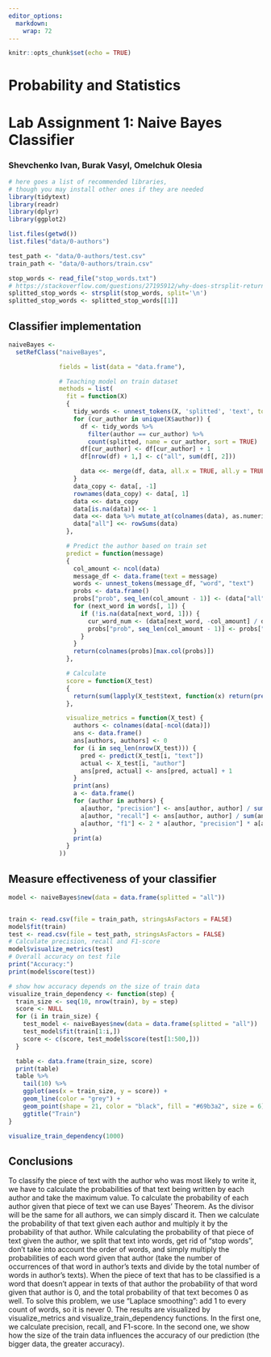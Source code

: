 ---
editor_options:
  markdown:
    wrap: 72
---

```{r setup, include=FALSE}
knitr::opts_chunk$set(echo = TRUE)
```

# Probability and Statistics

# Lab Assignment 1: Naive Bayes Classifier

### Shevchenko Ivan, Burak Vasyl, Omelchuk Olesia


```{r}
# here goes a list of recommended libraries,
# though you may install other ones if they are needed
library(tidytext)
library(readr)
library(dplyr)
library(ggplot2)
```


```{r}
list.files(getwd())
list.files("data/0-authors")
```

```{r}
test_path <- "data/0-authors/test.csv"
train_path <- "data/0-authors/train.csv"

stop_words <- read_file("stop_words.txt")
# https://stackoverflow.com/questions/27195912/why-does-strsplit-return-a-list
splitted_stop_words <- strsplit(stop_words, split='\n')
splitted_stop_words <- splitted_stop_words[[1]]
```

## Classifier implementation

```{r}
naiveBayes <-
  setRefClass("naiveBayes",

              fields = list(data = "data.frame"),

              # Teaching model on train dataset
              methods = list(
                fit = function(X)
                {
                  tidy_words <- unnest_tokens(X, 'splitted', 'text', token = "words") %>% filter(!splitted %in% splitted_stop_words)
                  for (cur_author in unique(X$author)) {
                    df <- tidy_words %>%
                      filter(author == cur_author) %>%
                      count(splitted, name = cur_author, sort = TRUE)
                    df[cur_author] <- df[cur_author] + 1
                    df[nrow(df) + 1,] <- c("all", sum(df[, 2]))

                    data <<- merge(df, data, all.x = TRUE, all.y = TRUE, by = "splitted")
                  }
                  data_copy <- data[, -1]
                  rownames(data_copy) <- data[, 1]
                  data <<- data_copy
                  data[is.na(data)] <<- 1
                  data <<- data %>% mutate_at(colnames(data), as.numeric)
                  data["all"] <<- rowSums(data)
                },

                # Predict the author based on train set
                predict = function(message)
                {
                  col_amount <- ncol(data)
                  message_df <- data.frame(text = message)
                  words <- unnest_tokens(message_df, "word", "text")
                  probs <- data.frame()
                  probs["prob", seq_len(col_amount - 1)] <- (data["all", -col_amount] / data["all", "all"])["all",]
                  for (next_word in words[, 1]) {
                    if (!is.na(data[next_word, 1])) {
                      cur_word_num <- (data[next_word, -col_amount] / data["all", -col_amount])
                      probs["prob", seq_len(col_amount - 1)] <- probs["prob",] * cur_word_num
                    }
                  }
                  return(colnames(probs)[max.col(probs)])
                },

                # Calculate
                score = function(X_test)
                {
                  return(sum(lapply(X_test$text, function(x) return(predict(x))) == X_test$author) / nrow(X_test))
                },

                visualize_metrics = function(X_test) {
                  authors <- colnames(data[-ncol(data)])
                  ans <- data.frame()
                  ans[authors, authors] <- 0
                  for (i in seq_len(nrow(X_test))) {
                    pred <- predict(X_test[i, "text"])
                    actual <- X_test[i, "author"]
                    ans[pred, actual] <- ans[pred, actual] + 1
                  }
                  print(ans)
                  a <- data.frame()
                  for (author in authors) {
                    a[author, "precision"] <- ans[author, author] / sum(ans[, author])
                    a[author, "recall"] <- ans[author, author] / sum(ans[author,])
                    a[author, "f1"] <- 2 * a[author, "precision"] * a[author, "recall"] / (a[author, "recall"] + a[author, "precision"])
                  }
                  print(a)
                }
              ))

```

## Measure effectiveness of your classifier

```{r}
model <- naiveBayes$new(data = data.frame(splitted = "all"))


train <- read.csv(file = train_path, stringsAsFactors = FALSE)
model$fit(train)
test <- read.csv(file = test_path, stringsAsFactors = FALSE)
# Calculate precision, recall and F1-score
model$visualize_metrics(test)
# Overall accuracy on test file
print("Accuracy:")
print(model$score(test))

# show how accuracy depends on the size of train data
visualize_train_dependency <- function(step) {
  train_size <- seq(10, nrow(train), by = step)
  score <- NULL
  for (i in train_size) {
    test_model <- naiveBayes$new(data = data.frame(splitted = "all"))
    test_model$fit(train[1:i,])
    score <- c(score, test_model$score(test[1:500,]))
  }

  table <- data.frame(train_size, score)
  print(table)
  table %>%
    tail(10) %>%
    ggplot(aes(x = train_size, y = score)) +
    geom_line(color = "grey") +
    geom_point(shape = 21, color = "black", fill = "#69b3a2", size = 6) +
    ggtitle("Train")
}

visualize_train_dependency(1000)
```

## Conclusions
  To classify the piece of text with the author who was most likely to write it, we have to calculate the probabilities of that text being written by each author and take the maximum value. To calculate the probability of each author given that piece of text we can use Bayes’ Theorem. As the divisor will be the same for all authors, we can simply discard it. Then we calculate the probability of that text given each author and multiply it by the probability of that author. 
  While calculating the probability of that piece of text given the author, we split that text into words, get rid of “stop words”, don’t take into account the order of words, and simply multiply the probabilities of each word given that author (take the number of occurrences of that word in author’s texts and divide by the total number of words in author’s texts). When the piece of text that has to be classified is a word that doesn’t appear in texts of that author the probability of that word given that author is 0, and the total probability of that text becomes 0 as well. To solve this problem, we use “Laplace smoothing”: add 1 to every count of words, so it is never 0.
  The results are visualized by visualize_metrics and visualize_train_dependency functions. In the first one, we calculate precision, recall, and F1-score. In the second one, we show how the size of the train data influences the accuracy of our prediction (the bigger data, the greater accuracy).
